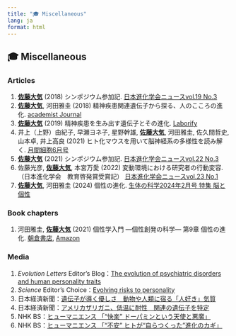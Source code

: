 ```yaml
---
title: "🎓 Miscellaneous"
lang: ja
format: html
---
```


## 🎓 Miscellaneous

### Articles
1. <u>**佐藤大気**</u> (2018) シンポジウム参加記. <a href="http://sesj.kenkyuukai.jp/images/sys%5Cinformation%5C20181121141552-44CB7B0E0F1DAAE7E7AD49FA0FCE7B35ECED8748420C1743A51B1F782D2CB8AA.pdf" target="_blank">日本進化学会ニュースvol.19 No.3 </a>
1. <u>**佐藤大気**</u>, 河田雅圭 (2018) 精神疾患関連遺伝子から探る、人のこころの進化. <a href="https://academist-cf.com/journal/?p=8376" target="_blank">academist Journal</a>
1. <u>**佐藤大気**</u> (2019) 精神疾患を生み出す遺伝子とその進化. <a href="https://laborify.net/2019/02/24/sato-evolution-psychiatric-disorders/" target="_blank">Laborify</a>
1. 井上（上野）由紀子, 早瀬ヨネ子, 星野幹雄, <u>**佐藤大気**</u>, 河田雅圭, 佐久間哲史, 山本卓, 井上高良 (2021) ヒト化マウスを用いて脳神経系の多様性を読み解く. <a href="http://hokuryukan-ns.co.jp/cms/books/%E6%9C%88%E5%88%8A%E3%80%8C%E7%B4%B0%E8%83%9E%E3%80%8D2021%E5%B9%B4-6%E6%9C%88%E5%8F%B7%E3%80%80%E3%82%B2%E3%83%8E%E3%83%A0%E7%B7%A8%E9%9B%86%E3%81%AB%E3%82%88%E3%82%8B%E6%96%B0%E3%81%97%E3%81%84/" target="_blank">月間細胞6月号</a>
1. <u>**佐藤大気**</u> (2021) シンポジウム参加記. <a href="http://sesj.kenkyuukai.jp/images/sys/information/20211129125608-BCF43713AE67766398DFC16FE007639A78000DF58A30CE3999AA1033BF117E4A.pdf" target="_blank">日本進化学会ニュースvol.22 No.3 </a>
1. 佐藤光彦, <u>**佐藤大気**</u>, 本宮万愛 (2022) 変動環境における研究者の行動変容.（日本進化学会　教育啓発賞受賞記） <a href="http://sesj.kenkyuukai.jp/images/sys/information/20220328135814-B5D86621780DD58FBAF83E8432BC3A456B9A9178B8E698E1655448FB431532AF.pdf" target="_blank">日本進化学会ニュースvol.23 No.1 </a>
1. <u>**佐藤大気**</u>, 河田雅圭 (2024) 個性の進化. <a href="https://www.igaku-shoin.co.jp/journal/detail/41136" target="_blank">生体の科学2024年2月号 特集 脳と個性</a>

### Book chapters
1. 河田雅圭, <u>**佐藤大気**</u> (2021) 個性学入門 ―個性創発の科学― 第9章 個性の進化. <a href="https://www.asakura.co.jp/books/isbn/978-4-254-10295-6/" target="_blank">朝倉書店</a>, <a href="https://www.amazon.co.jp/gp/product/425410295X?pf_rd_r=8DK02GWK00ESMWYPWN0M&pf_rd_p=3a18ae70-29cd-40df-b252-334783771910&pd_rd_r=abd065ba-a5dc-41e6-9f7f-39463e0879ca&pd_rd_w=Gm43e&pd_rd_wg=Wp8kE&ref_=pd_gw_unk" target="_blank">Amazon</a></li>

### Media
1. _Evolution Letters_ Editor's Blog：<a href="https://evolutionletters.wordpress.com/2018/08/21/the-evolution-of-psychiatric-disorders-and-human-personality-traits/" target="_blank">The evolution of psychiatric disorders and human personality traits</a></li>
1. _Science_ Editor's Choice：<a href="https://www.science.org/doi/10.1126/science.2018.362.6410.twil" target="_blank">Evolving risks to personality</a></li>
1. 日本経済新聞：<a href="https://www.nikkei.com/article/DGXZQOGG07CNN0X00C21A1000000" target="_blank">遺伝子が導く優しさ　動物や人類に宿る「人好き」気質</a></li>
1. 日本経済新聞：<a href="https://www.nikkei.com/article/DGXZQOUC247AG0U3A720C2000000" target="_blank">アメリカザリガニ、低温に耐性　関連の遺伝子を特定</a></li>
1. NHK BS：<a href="https://www.nhk.jp/p/ts/X4VK5R2LR1/episode/te/X4L858PVK4/" target="_blank">ヒューマニエンス 「“快楽” ドーパミンという天使と悪魔」</a></li>
1. NHK BS：<a href="https://www.nhk.jp/p/ts/X4VK5R2LR1/episode/te/RY39L5L465/" target="_blank">ヒューマニエンス 「“不安” ヒトが“自らつくった”進化のカギ」</a></li>